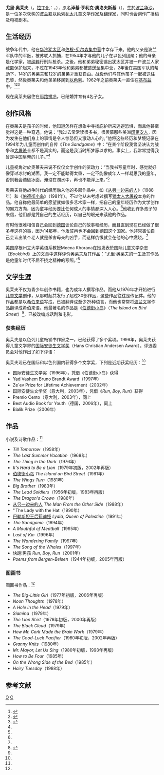 {{Infobox Biography
| subject_name   = 尤里·奧萊夫
| image_name     = 
| image_size     = 
| image_caption  = 
| date_of_birth  ={{birth date and age|1931|2|24}}
| place_of_birth = {{POL}}[[华沙|华沙]]
| date_of_death  = 
| place_of_death = 
| occupation     = [[波兰|波兰]]籍[[以色列|以色列]][[犹太|犹太]]儿童文学[[作家|作家]]及[[翻译家|翻译家]]
}}

'''尤里·奥莱夫'''（{{lang-he|אורי אורלב}}，[[拉丁化|拉丁化]]：{{lang|la|Uri Orlev}}，{{bd|1931年|2月24日|}}），原名'''泽基·亨利克·奧洛夫斯基'''（{{lang-pl|Jerzy Henryk Orłowski}}），生於[[波兰|波兰]][[华沙|华沙]]，是一位多次获奖的[[波兰|波兰]]籍[[以色列|以色列]][[犹太|犹太]]儿童文学[[作家|作家]]及[[翻译家|翻译家]]，同时也会创作广播稿及电视剧本。

== 生活经历 ==
战争年代中，他在[[华沙犹太区|华沙犹太区]]和[[伯根-贝尔森集中营|伯根-贝尔森集中营]]中幸存下来。他的父亲是波兰军队中的军医，被苏联人抓捕，在1954年才与他的儿子在以色列团聚；他的母亲是化学家，被[[纳粹|纳粹]]行刑队枪杀。之後，他和弟弟秘密逃出犹太区并被一户波兰人家藏匿保护起来，不过在1943年他和弟弟都被遣送至集中营，2年後在美国军队的帮助下，14岁的奥莱夫和12岁的弟弟才重获自由。战後他们与其他孩子一起被送往巴黎，然後奥莱夫和他弟弟移民到[[以色列|以色列]]。1962年之前奥莱夫一直住在[[基布兹|基布兹]]中。<ref name="List">{{en}}{{cite web|url=http://www.ithl.org.il/author_info.asp?id=192 |title=Uri Orlev |publisher=Institute for the Translation of Hebrew Literature |date=2009-01-21 |accessdate=2009-02-14 |deadurl=yes |archiveurl=https://web.archive.org/web/20050118195522/http://www.ithl.org.il/author_info.asp?id=192 |archivedate=2005-01-18 }}</ref><ref name="Bio">{{en}}{{cite web |url=http://www.literaturfestival.com/bios1_3_6_532.html |title=Uri Orlev |publisher=International Literature Festival Berlin |accessdate=2009-02-14 |archive-date=2008-10-11 |archive-url=https://web.archive.org/web/20081011221638/http://www.literaturfestival.com/bios1_3_6_532.html |dead-url=no }}</ref><ref name="star">{{zh}}{{cite web|url=http://www.geocities.com/cssai2000/experience/isolate_star.htm |title=暗夜的孤星 |author=钟志清 |publisher=CSSAI |date=2000-12-28 |accessdate=2009-02-14 |archiveurl=https://web.archive.org/web/20080417221006/http://www.geocities.com/cssai2000/experience/isolate_star.htm |archivedate=2008-04-17 |deadurl=yes }}</ref>

现在奥莱夫居住在[[耶路撒冷|耶路撒冷]]，已结婚并育有4名子女。

== 创作风格 ==
在奥莱夫是孩子的时候，他知道怎样在想象中寻找庇护所来逃避恐惧，而且他甚至觉得这是一种奇遇。他说：“我过去常常读很多书，很羡慕那些美洲[[印第安人|印第安人]]，因为发生在他们身上的事情是令人惊恐但又激动人心的。”他将这些经历和梦境记录在1994年为儿童而创作的自传《''The Sandgame''》中：“在某个阶段我曾坚决认为战争和[[猶太人大屠殺|大屠杀]]全都不是真实的，而这是我当时所梦寐以求的。事实上，我常常觉得我曾是中国皇帝的儿子。”<ref name="Bio"/>

儿童视角对於奥莱夫来说不仅仅文学创作的驱动力：“当我书写童年时，感觉就好像穿过冰封的湖面。我一定不能踏得太重，一定不能像成年人一样凝思我的童年，否则我会踏破冰面，淹没在湖水中，再也不能浮上来。”<ref name="Bio"/>

奥莱夫将他战争时代的经历融入他的多部作品中，如《[[从另一边来的人|从另一边来的人]]》（1988年）和《[[伯德街小岛|伯德街小岛]]》（1981年）。不过他从未考虑过撰写[[猶太人大屠殺|猶太人大屠殺]]本身的作品。他自称他最简单的愿望就如很多艺术家一样，把自己的童年经历作为文学创作的努力方向，因为童年经历要比任何成人的事情都深入人心。<ref name="Bio"/>他收到许多孩子的来信，他们都是凭自己的生活经历，以自己的眼光来读他的作品。

有时他很难相信自己会回到[[德国|德国]]谈论自己的故事和经历，而且直到现在已经做了很多年这样的事，因为14那年，他发誓再也不会回到德国这个国家。他非常害怕自己会认出某个老人就是杀害母亲的凶手，而这样仇恨就会在他的心中燃烧。<ref name="Bio"/>

美国摩根州立大学英语系教授Meena Khorana在她发表於国际儿童文学杂志《''Bookbird''》上的文章中这样评价奥莱夫及其作品：“尤里·奥莱夫的一生及其作品是他童年时代不屈不挠之精神的写照。”<ref>{{en}}{{cite web |url=http://www.bookrags.com/biography/uri-orlev-aya/ |title=Uri Orlev |publisher=Authors and Artists for Young Adults |accessdate=2009-02-14 |archive-date=2009-12-25 |archive-url=https://web.archive.org/web/20091225033713/http://www.bookrags.com/biography/uri-orlev-aya/ |dead-url=no }}</ref>

== 文学生涯 ==
奥莱夫不仅为青少年创作书籍，也为成年人撰写作品。而他从1976年才开始进行[[儿童文学|儿童文学]]创作，从那时起共发行了超过30部作品，这些作品往往是传记体。他的作品都是以[[希伯来语|希伯来语]]写成，已被翻译成至少25种语言，而他也常常将[[波兰文学|波兰文学]]作品翻译成希伯来语。他最著名的作品是《[[伯德街小岛|伯德街小岛]]》（''The Island on Bird Street''）<ref name="star"/>，已被改编成话剧和电影。

=== 获奖经历 ===
奥莱夫是以色列儿童畅销书作家之一，已经获得了多个奖项。1996年，奥莱夫获得儿童文学界的[[国际安徒生文学奖|国际安徒生文学奖]]（Hans Christian Andersen Award）。评选委员会对他作出了如下评语：

{{cquote|尤里·奥莱夫是一个成长在饱受战火蹂躏的波兰的犹太男孩，而这段经历成为这位出众的儿童文学作家的创作背景。无论他的故事是发生在华沙犹太区抑或是他的新国家以色列，他从未失去以儿童视角看待问题的能力。他以正直和幽默而不是感伤创作出高水平的文学作品，用寥寥数语道出深意。尤里·奥莱夫向我们展示出孩子们依然能幽默乐观地度过那残酷可怖的年代。<ref>原文："''Uri Orlev's experience as a Jewish boy in war-torn Poland is the background of this outstanding writer for children. Whether his stories are set in the Warsaw ghetto or his new country Israel, he never loses the perspective of the child he was. He writes at a high literary level, with integrity and humor, in a way which is never sentimental, exhibiting the skill to say much in few words. Uri Orlev shows how children can survive without bitterness in harsh and terrible times.''"</ref>}}

奥莱夫现已在国际和以色列国内获得多个文学奖，下列是近期获奖经历：<ref name="List"/>
* 国际安徒生文学奖（1996年），凭借《伯德街小岛》获得
* Yad Vashem Bruno Brandt Award（1997年）
* Ze`ev Prize for Lifetime Achievement（2002年）
* 国际安徒生文学奖（意大利，2003年），凭借《''Run, Boy, Run''》获得
* Premio Cento（意大利，2003年），同上
* Best Audio Book for Youth（德国，2006年），同上
* Bialik Prize（2006年）

== 作品 ==
小说及诗歌作品：<ref name="List"/>
* ''Till Tomorrow''（1958年）
* ''The Last Summer Vacation''（1968年）
* ''The Thing in the Dark''（1976年）
* ''It's Hard to Be a Lion''（1979年初版，2002年再版）
* [[伯德街小岛|伯德街小岛]] ''The Island on Bird Street''（1981年）
* ''The Wings Turn''（1981年）
* ''Big Brother''（1983年）
* ''The Lead Soldiers''（1956年初版，1983年再版）
* ''The Dragon's Crown''（1986年）
* [[从另一边来的人|从另一边来的人]] ''The Man From the Other Side''（1988年）
* ''The Lady with the Hat（1990年）
* [[巴勒斯坦王后莉迪娅|巴勒斯坦王后莉迪娅]] ''Lydia, Queen of Palestine''（1991年）
* ''The Sandgame''（1994年）
* ''A Mouthful of Meatball''（1995年）
* ''Last of Kin''（1996年）
* ''The Wandering Family''（1997年）
* ''The Song of the Whales''（1997年）
* 快跑!男孩 ''Run, Boy, Run''（2001年）
* ''Poems from Bergen-Belsen''（1944年初版，2005年再版）

=== 图画书 ===
图画书作品：<ref name="List"/>
* ''The Big-Little Girl''（1977年初版，2006年再版）
* ''Noon Thoughts''（1978年）
* ''A Hole in the Head''（1979年）
* ''Siamina''（1979年）
* ''The Lion Shirt''（1979年初版，2000年再版）
* ''The Black Cloud''（1979年）
* ''How Mr. Cork Made the Brain Work''（1979年）
* ''The Good-Luck Pacifier''（1980年初版，2002年再版）
* ''Granny Knits''（1980年）
* ''Mr. Mayor, Let Us Sing''（1980年初版，1993年再版）
* ''How to Be Four''（1985年）
* ''On the Wrong Side of the Bed''（1985年）
* ''Hairy Tuesday''（1988年）

==参考文献==
{{reflist}}

{{汉斯·克里斯蒂安·安徒生奖}}
{{Authority control}}

{{DEFAULTSORT:Orlev, Uri}}
[[Category:波兰作家|O]]
[[Category:波蘭猶太人|O]]